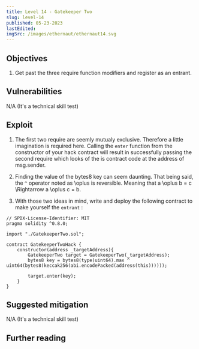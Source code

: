 ```yaml
---
title: Level 14 - Gatekeeper Two
slug: level-14
published: 05-23-2023
lastEdited:
imgSrc: /images/ethernaut/ethernaut14.svg
---
```


## Objectives

1. Get past the three require function modifiers and register as an entrant.

## Vulnerabilities

N/A (It's a technical skill test)

## Exploit

1. The first two require are seemly mutualy exclusive. Therefore a little imagination is required here.
   Calling the `enter` function from the constructor of your hack contract will result in successfully passing
   the second require which looks of the is contract code at the address of msg.sender.

2. Finding the value of the bytes8 key can seem daunting. That being said, the `^` operator noted as <InlineMath>\oplus </InlineMath> is reversible. Meaning that <InlineMath> a \oplus b = c \Rightarrow a \oplus c = b</InlineMath>.

3. With those two ideas in mind, write and deploy the following contract to make yourself the `entrant` :

```solidity
// SPDX-License-Identifier: MIT
pragma solidity ^0.8.0;

import "./GatekeeperTwo.sol";

contract GatekeeperTwoHack {
    constructor(address _targetAddress){
        GatekeeperTwo target = GatekeeperTwo(_targetAddress);
        bytes8 key = bytes8(type(uint64).max ^ uint64(bytes8(keccak256(abi.encodePacked(address(this))))));

        target.enter(key);
    }
}
```

## Suggested mitigation

N/A (It's a technical skill test)

## Further reading
